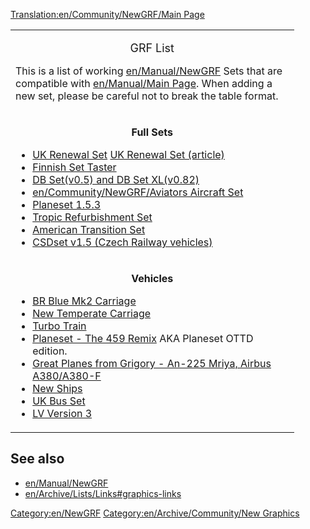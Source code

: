 [[Translation:en/Community/NewGRF/Main Page]]
{| cellspacing="3" class="mainpagetable" align="center"
|- valign="top" 
|width="90%" colspan="3"|
<center><font size="4">GRF List</font></center>
This is a list of working [[en/Manual/NewGRF]] Sets that are compatible with [[en/Manual/Main Page]]. When adding a new set, please be careful not to break the table format.
|- valign="top" 
|width="33%"|
<center>
<font size="3">'''Full Sets'''</font>
</center>
* [http://www.pikkarail.com/ttdp/ukrs/index.htm UK Renewal Set] [[en/Community/NewGRF/UK Renewal Set|UK Renewal Set (article)]]
* [http://www.users.tt-forums.net/finnish/Downloads.html Finnish Set Taster]
* [http://www.ewetel.net/~michael.blunck/ttd/download.html DB Set(v0.5) and DB Set XL(v0.82)]
* [[en/Community/NewGRF/Aviators Aircraft Set]]
* [http://www.as-st.com/ttd/planes/ Planeset 1.5.3]
* [http://www.marand.biz.pl/uzu/ Tropic Refurbishment Set]
* [http://www.as-st.com/ttd/newusa/ American Transition Set]
* [http://ttd.tycoonez.com/?id=151 CSDset v1.5 (Czech Railway vehicles)]
|width="33%"|
<center>
<font size="3">'''Buildings'''</font>
</center>
* [http://www.tt-terminal.co.uk/downloads.shtml Offices]
* [http://www.tt-terminal.co.uk/downloads.shtml Mini building replacement pack]
* [http://www.tt-terminal.co.uk/downloads.shtml New Building 1]
* [http://www.tt-terminal.co.uk/downloads.shtml Multistory carpark]
* [http://www.tt-terminal.co.uk/downloads.shtml New Building 2]
* [http://www.tt-terminal.co.uk/downloads.shtml New Building 3]
* [http://www.tt-terminal.co.uk/downloads.shtml Large HQ]
* [http://www.tt-terminal.co.uk/downloads.shtml Angled Building]
* [http://www.tt-terminal.co.uk/downloads.shtml  Airports - "New Airport 2"]
* [http://www.tt-forums.net/viewtopic.php?t=20781 OTTD Version of TTRS2 plus some additions]
|width="33%"|
<center>
<font size="3">'''Infrastructure'''</font></center>
* [http://www.tt-forums.net/viewtopic.php?p=203935#203935 New Bridges]
* [http://george.zernebok.net/newgrf/newgrf.html New Monorail Graphics (Gray)]
* [http://www.as-st.com/ttd/newusa/files/usroadsw.zip US Roads (Also in American Transition Set)]
* [http://www.tt-forums.net/viewtopic.php?p=229255#229255 European Road Set v1.24]
* [http://www.bornacorn.com/downloads.shtml New Road Set v0.1]
* [http://users2.tt-forums.net/ttdur/ttdur.htm Traffic Set + Airport Asphalt]
* [http://www.tt-forums.net/viewtopic.php?t=23489 Viaduct Bridge] Replaces wooden bridge.
* [http://ttd.tycoonez.com/?id=44 CSRoadSet v1.1]
* [http://ttd.tycoonez.com/?id=100 CSRailSet ]
* [http://www.tt-terminal.co.uk/downloads.shtml United Kingdom Roadset]
* [http://users2.tt-forums.net/ttdur/files/nighttd(w)grf.zip NIGHTTD Conversion] Massive Day-to-night conversion
|-
|width="33%"|
<center>
<font size="3">'''Vehicles'''</font></center>
* [http://www.tt-terminal.co.uk/downloads.shtml BR Blue Mk2 Carriage]
* [http://www.tt-terminal.co.uk/downloads.shtml  New Temperate Carriage]
* [http://www.tt-terminal.co.uk/downloads.shtml Turbo Train]
* [http://www.as-st.com/ttd/planes/files/planesetottd.zip Planeset - The 459 Remix] AKA Planeset OTTD edition.
* [http://forums.ttdrussia.net/viewtopic.php?t=435 Great Planes from Grigory - An-225 Mriya, Airbus A380/A380-F]
* [http://www.ttdpatch.net/newgrf/20/newshipsw.zip New Ships]
* [http://www.tt-forums.net/viewtopic.php?t=15429 UK Bus Set]
* [http://george.zernebok.net/newgrf/downloadsold.html LV Version 3]
|width="33%"|
<center>
<font size="3">'''Stations'''</font></center>
* [http://www.ewetel.net/~michael.blunck/ttd/ New Stations] [[en/Community/NewGRF/NewStations| New Stations (article)]]
* [http://www.as-st.com/ttd/newusa/index.html?disFr=download.html Industrial Stations]
* [http://tt-forums.net/viewtopic.php?p=392979#392979 Container Freight Station & Harbor]
* [http://www.as-st.com/ttd/newusa/ US Stations Set]
* [http://www.tt-forums.net/viewtopic.php?t=22947 Canadian Stations Set]
* [http://www.aegir.bur.st/files/ttd/index.php?dir=Newgrfs/Station%20Sets City Stations]
* [http://www.aegir.bur.st/files/ttd/index.php?dir=Newgrfs/Station%20Sets Rural Stations]
* [http://www.aegir.bur.st/files/ttd/index.php?dir=Newgrfs/Station%20Sets Suburban Stations]
* [http://www.bornacorn.com/downloads.shtml Glass Tubes Station]
* [http://www.bornacorn.com/downloads.shtml UK Waypoints]
|width="33%"|
<center>
<font size="3">'''Countries'''</font></center>
* [[en/Community/NewGRF/Japan GRF files]]
* [[en/Community/NewGRF/North America GRF files | North America]]
* [[en/Community/NewGRF/United Kingdom GRF files | UK]]
|}

== See also ==
* [[en/Manual/NewGRF]]
* [[en/Archive/Lists/Links#graphics-links]]

[[Category:en/NewGRF]]
[[Category:en/Archive/Community/New Graphics]]